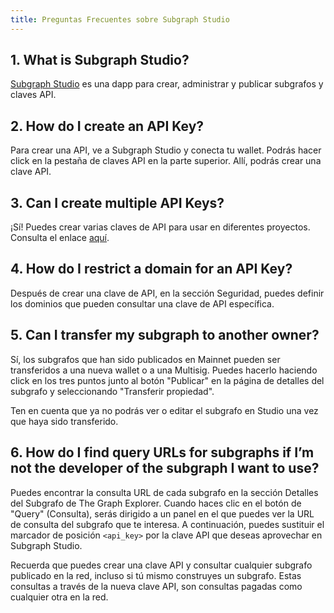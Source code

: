 ```yaml
---
title: Preguntas Frecuentes sobre Subgraph Studio
---
```


## 1. What is Subgraph Studio?

[Subgraph Studio](https://thegraph.com/studio/) es una dapp para crear, administrar y publicar subgrafos y claves API.

## 2. How do I create an API Key?

Para crear una API, ve a Subgraph Studio y conecta tu wallet. Podrás hacer click en la pestaña de claves API en la parte superior. Allí, podrás crear una clave API.

## 3. Can I create multiple API Keys?

¡Sí! Puedes crear varias claves de API para usar en diferentes proyectos. Consulta el enlace [aquí](https://thegraph.com/studio/apikeys/).

## 4. How do I restrict a domain for an API Key?

Después de crear una clave de API, en la sección Seguridad, puedes definir los dominios que pueden consultar una clave de API específica.

## 5. Can I transfer my subgraph to another owner?

Sí, los subgrafos que han sido publicados en Mainnet pueden ser transferidos a una nueva wallet o a una Multisig. Puedes hacerlo haciendo click en los tres puntos junto al botón "Publicar" en la página de detalles del subgrafo y seleccionando "Transferir propiedad".

Ten en cuenta que ya no podrás ver o editar el subgrafo en Studio una vez que haya sido transferido.

## 6. How do I find query URLs for subgraphs if I’m not the developer of the subgraph I want to use?

Puedes encontrar la consulta URL de cada subgrafo en la sección Detalles del Subgrafo de The Graph Explorer. Cuando haces clic en el botón de "Query" (Consulta), serás dirigido a un panel en el que puedes ver la URL de consulta del subgrafo que te interesa. A continuación, puedes sustituir el marcador de posición `<api_key>` por la clave API que deseas aprovechar en Subgraph Studio.

Recuerda que puedes crear una clave API y consultar cualquier subgrafo publicado en la red, incluso si tú mismo construyes un subgrafo. Estas consultas a través de la nueva clave API, son consultas pagadas como cualquier otra en la red.
